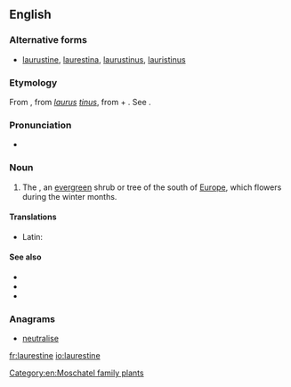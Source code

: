 ==English==

===Alternative forms===
* [[laurustine]], [[laurestina]], [[laurustinus]], [[lauristinus]]

===Etymology===
From {{etyl|NL.|en}} {{term|laurustinus||lang=la}}, from ''[[laurus]] [[tinus]]'', from {{etyl|la|en}} {{term|laurus||lang=la|laurel}} + {{term|tinus||lang=la|Viburnum tinus}}. See {{term|laurel}}.

===Pronunciation===
* {{a|UK}} {{IPA|/ˈlɒr.ɘs.tiːn/|/ˈlɔːr.əs.tiːn/|lang=en}}

===Noun===
{{en-noun}}

# {{context|botany|lang=en}} The {{taxlink|Viburnum tinus|species|noshow=1}}, an [[evergreen]] shrub or tree of the south of [[Europe]], which flowers during the winter months.

====Translations====
{{trans-top|''Viburnum tinus''}}
* Latin: {{t|la|laurestina}}
{{trans-mid}}
{{trans-bottom}}

====See also====
* {{projectlink|wikipedia}}
* {{specieslite|Viburnum tinus}}
* {{commonslite|Viburnum tinus}}

===Anagrams===
* [[neutralise#English|neutralise]]

[[Category:en:Moschatel family plants]]

[[fr:laurestine]]
[[io:laurestine]]